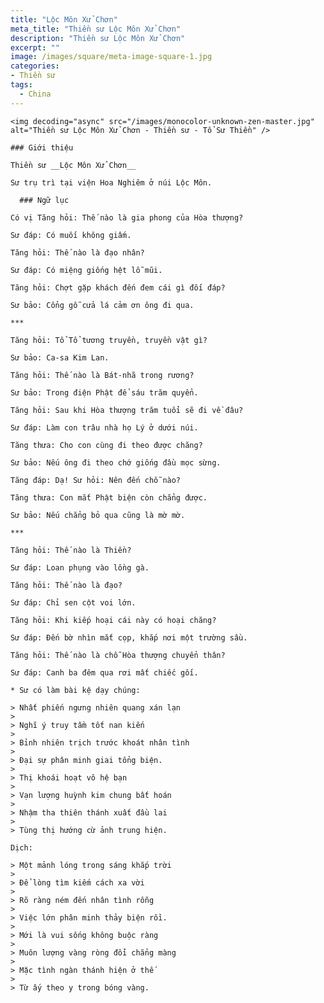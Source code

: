 ```yaml
---
title: "Lộc Môn Xử Chơn"
meta_title: "Thiền sư Lộc Môn Xử Chơn"
description: "Thiền sư Lộc Môn Xử Chơn"
excerpt: ""
image: /images/square/meta-image-square-1.jpg
categories:
- Thiền sư
tags:
  - China
---
```


<div className="grid xl:grid-cols-8 lg:grid-cols-8 md:grid-cols-2 sm:grid-cols-2 xs:grid-cols-1 gap-8 bg-body dark:bg-darkmode-body">

  <div className="lg:col-span-3 md:col-span-1">

    <img decoding="async" src="/images/monocolor-unknown-zen-master.jpg" alt="Thiền sư Lộc Môn Xử Chơn - Thiền sư - Tổ Sư Thiền" />

    ### Giới thiệu

    Thiền sư __Lộc Môn Xử Chơn__

    Sư trụ trì tại viện Hoa Nghiêm ở núi Lộc Môn.

  </div>

  <div className="lg:col-span-5 md:col-span-1">

      ### Ngữ lục

    Có vị Tăng hỏi: Thế nào là gia phong của Hòa thượng?

    Sư đáp: Có muối không giấm.

    Tăng hỏi: Thế nào là đạo nhân?

    Sư đáp: Có miệng giống hệt lỗ mũi.

    Tăng hỏi: Chợt gặp khách đến đem cái gì đối đáp?

    Sư bảo: Cổng gỗ cửa lá cảm ơn ông đi qua.

    ***

    Tăng hỏi: Tổ Tổ tương truyền, truyền vật gì?

    Sư bảo: Ca-sa Kim Lan.

    Tăng hỏi: Thế nào là Bát-nhã trong rương?

    Sư bảo: Trong điện Phật để sáu trăm quyển.

    Tăng hỏi: Sau khi Hòa thượng trăm tuổi sẽ đi về đâu?

    Sư đáp: Làm con trâu nhà họ Lý ở dưới núi.

    Tăng thưa: Cho con cùng đi theo được chăng?

    Sư bảo: Nếu ông đi theo chớ giống đầu mọc sừng.

    Tăng đáp: Dạ! Sư hỏi: Nên đến chỗ nào?

    Tăng thưa: Con mắt Phật biện còn chẳng được.

    Sư bảo: Nếu chẳng bỏ qua cũng là mờ mờ.

    ***

    Tăng hỏi: Thế nào là Thiền?

    Sư đáp: Loan phụng vào lồng gà.

    Tăng hỏi: Thế nào là đạo?

    Sư đáp: Chỉ sen cột voi lớn.

    Tăng hỏi: Khi kiếp hoại cái này có hoại chăng?

    Sư đáp: Đến bờ nhìn mắt cọp, khắp nơi một trường sầu.

    Tăng hỏi: Thế nào là chỗ Hòa thượng chuyển thân?

    Sư đáp: Canh ba đêm qua rơi mất chiếc gối.

    * Sư có làm bài kệ dạy chúng:

    > Nhất phiến ngưng nhiên quang xán lạn
    >
    > Nghĩ ý truy tầm tốt nan kiến
    >
    > Bỉnh nhiên trịch trước khoát nhân tình
    >
    > Đại sự phân minh giai tổng biện.
    >
    > Thị khoái hoạt vô hệ bạn
    >
    > Vạn lượng huỳnh kim chung bất hoán
    >
    > Nhậm tha thiên thánh xuất đầu lai
    >
    > Tùng thị hướng cừ ảnh trung hiện.

    Dịch:

    > Một mảnh lóng trong sáng khắp trời
    >
    > Để lòng tìm kiếm cách xa vời
    >
    > Rõ ràng ném đến nhân tình rỗng
    >
    > Việc lớn phân minh thảy biện rồi.
    >
    > Mới là vui sống không buộc ràng
    >
    > Muôn lượng vàng ròng đổi chẳng màng
    >
    > Mặc tình ngàn thánh hiện ở thế
    >
    > Từ ấy theo y trong bóng vàng.

  </div>

</div>
